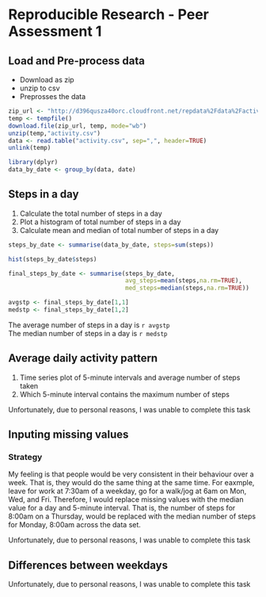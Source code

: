 Reproducible Research - Peer Assessment 1
=========================================

## Load and Pre-process data


- Download as zip
- unzip to csv
- Preprosses the data

```r


zip_url <- "http://d396qusza40orc.cloudfront.net/repdata%2Fdata%2Factivity.zip"
temp <- tempfile()
download.file(zip_url, temp, mode="wb")
unzip(temp,"activity.csv")
data <- read.table("activity.csv", sep=",", header=TRUE)
unlink(temp)

library(dplyr)
data_by_date <- group_by(data, date)
```

## Steps in a day

1. Calculate the total number of steps in a day
2. Plot a histogram of total number of steps in a day
3. Calculate mean and median of total number of steps in a day

```r

steps_by_date <- summarise(data_by_date, steps=sum(steps))

hist(steps_by_date$steps)

final_steps_by_date <- summarise(steps_by_date,
                                 avg_steps=mean(steps,na.rm=TRUE),
                                 med_steps=median(steps,na.rm=TRUE))

avgstp <- final_steps_by_date[1,1]
medstp <- final_steps_by_date[1,2]
```
The average number of steps in a day is `r avgstp`  
The median number of steps in a day is `r medstp`

## Average daily activity pattern
1.  Time series  plot of 5-minute intervals and average number of steps taken
2.  Which 5-minute interval contains the maximum number of steps

Unfortunately, due to personal reasons, I was unable to complete this task


## Inputing missing values

### Strategy
My feeling is that people would be very consistent in their behaviour over a week.  That is, they would do the same thing at the same time.  For eaxmple, leave for work at 7:30am of a weekday, go for a walk/jog at 6am on Mon, Wed, and Fri.  Therefore, I would replace missing values with the median value for a day and 5-minute interval.  That is, the number of steps for 8:00am on a Thursday, would be replaced with the median number of steps for Monday, 8:00am across the data set.

Unfortunately, due to personal reasons, I was unable to complete this task


## Differences between weekdays
Unfortunately, due to personal reasons, I was unable to complete this task

